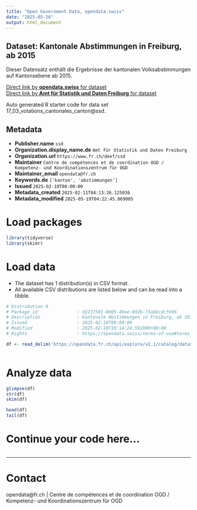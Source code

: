 ```yaml
---
title: "Open Government Data, opendata.swiss"
date: "2025-05-20"
output: html_document
---
```


## Dataset: Kantonale Abstimmungen in Freiburg, ab 2015

Dieser Datensatz enthält die Ergebnisse der kantonalen Volksabstimmungen auf Kantonsebene ab 2015.

[Direct link by **opendata.swiss** for dataset](https://opendata.swiss/de/dataset/kantonale-abstimmungen-in-freiburg-ab-2015)<br>
[Direct link by **Amt für Statistik und Daten Freiburg** for dataset](https://opendata.fr.ch/explore/dataset/17_03_votations_cantonales_canton/)

Auto generated R starter code for data set 17_03_votations_cantonales_canton@ssd.

## Metadata

- **Publisher.name** `ssd`
- **Organization.display_name.de** `Amt für Statistik und Daten Freiburg`
- **Organization.url** `https://www.fr.ch/deef/ssd`
- **Maintainer** `Centre de compétences et de coordination OGD / Kompetenz- und Koordinationszentrum für OGD`
- **Maintainer_email** `opendata@fr.ch`
- **Keywords.de** `['kanton', 'abstimmungen']`
- **Issued** `2025-02-10T00:00:00`
- **Metadata_created** `2025-02-11T04:13:26.125036`
- **Metadata_modified** `2025-05-19T04:22:45.069005`


# Load packages

```r

library(tidyverse)
library(skimr)

```

# Load data

-   The dataset has 1 distribution(s) in CSV format.
-   All available CSV distributions are listed below and can be read into a tibble.

```r

# Distribution 0
# Package_id               : d2237501-6905-46ee-892b-73abbcdcfe96
# Description              : Kantonale Abstimmungen in Freiburg, ab 2015 (csv)
# Issued                   : 2025-02-10T00:00:00
# Modified                 : 2025-02-10T10:14:24.592000+00:00
# Rights                   : https://opendata.swiss/terms-of-use#terms_by

df <- read_delim('https://opendata.fr.ch/api/explore/v2.1/catalog/datasets/17_03_votations_cantonales_canton/exports/csv?use_labels=true')



```

# Analyze data

```r

glimpse(df)
str(df)
skim(df)

head(df)
tail(df)

```

# Continue your code here...

```r

```

------------------------------------------------------------------------

# Contact

opendata@fr.ch | Centre de compétences et de coordination OGD / Kompetenz- und Koordinationszentrum für OGD

